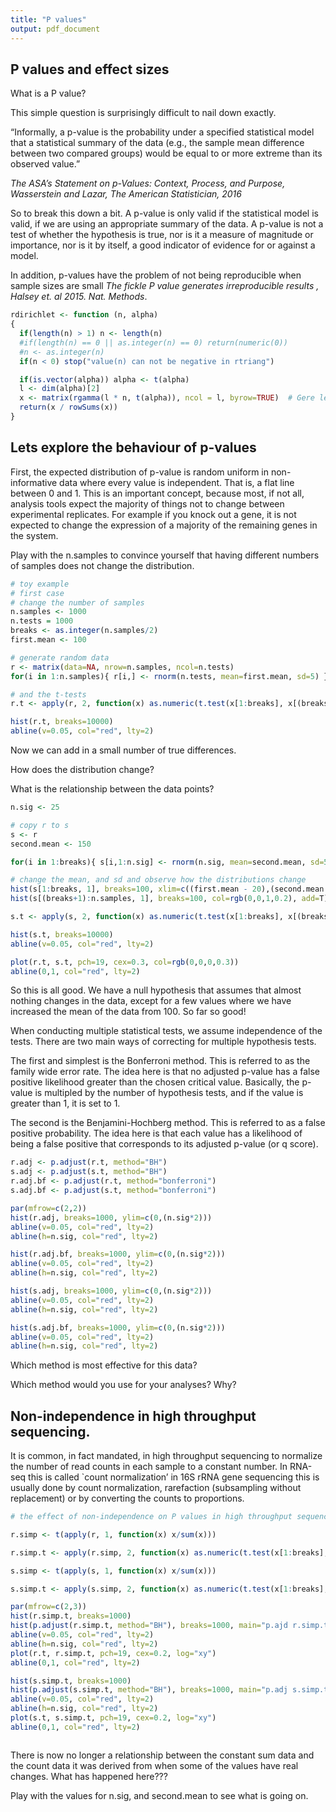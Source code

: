 ```yaml
---
title: "P values"
output: pdf_document
---
```

## P values and effect sizes

What is a P value?

This simple question is surprisingly difficult to nail down exactly.

"Informally, a p-value is the probability under a specified statistical model that a statistical summary of the data (e.g., the sample mean difference between two compared groups) would be equal to or more extreme than its observed value."

<cite>The ASA's Statement on p-Values: Context, Process, and Purpose, Wasserstein and Lazar, The American Statistician, 2016</cite>

So to break this down a bit. A p-value is only valid if the statistical model is valid, if we are using an appropriate summary of the data. A p-value is not a test of whether the hypothesis is true, nor is it a measure of magnitude or importance, nor is it by itself, a good indicator of evidence for or against a model.

In addition, p-values have the problem of not being reproducible when sample sizes are small <cite>The fickle P value generates irreproducible results , Halsey et. al 2015. Nat. Methods</cite>.


```r
rdirichlet <- function (n, alpha)
{
  if(length(n) > 1) n <- length(n)
  #if(length(n) == 0 || as.integer(n) == 0) return(numeric(0))
  #n <- as.integer(n)
  if(n < 0) stop("value(n) can not be negative in rtriang")

  if(is.vector(alpha)) alpha <- t(alpha)
  l <- dim(alpha)[2]
  x <- matrix(rgamma(l * n, t(alpha)), ncol = l, byrow=TRUE)  # Gere le recycling
  return(x / rowSums(x))
}
```
## Lets explore the behaviour of p-values

First, the expected distribution of p-value is random uniform in non-informative data where every value is independent. That is, a flat line between 0 and 1. This is an important concept, because most, if not all, analysis tools expect the majority of things not to change between experimental replicates. For example if you knock out a gene, it is not expected to change the expression of a majority of the remaining genes in the system.

Play with the n.samples to convince yourself that having different numbers of samples does not change the distribution.

```r
# toy example
# first case
# change the number of samples
n.samples <- 1000
n.tests = 1000
breaks <- as.integer(n.samples/2)
first.mean <- 100

# generate random data
r <- matrix(data=NA, nrow=n.samples, ncol=n.tests)
for(i in 1:n.samples){ r[i,] <- rnorm(n.tests, mean=first.mean, sd=5) }

# and the t-tests
r.t <- apply(r, 2, function(x) as.numeric(t.test(x[1:breaks], x[(breaks+1):n.samples])[3]) )

hist(r.t, breaks=10000)
abline(v=0.05, col="red", lty=2)
```
Now we can add in a small number of true differences.

How does the distribution change?

What is the relationship between the data points?

```r
n.sig <- 25

# copy r to s
s <- r
second.mean <- 150

for(i in 1:breaks){ s[i,1:n.sig] <- rnorm(n.sig, mean=second.mean, sd=5) }

# change the mean, and sd and observe how the distributions change
hist(s[1:breaks, 1], breaks=100, xlim=c((first.mean - 20),(second.mean + 20)), col=rgb(1,0,0,0.2))
hist(s[(breaks+1):n.samples, 1], breaks=100, col=rgb(0,0,1,0.2), add=T)

s.t <- apply(s, 2, function(x) as.numeric(t.test(x[1:breaks], x[(breaks+1):n.samples])[3]))

hist(s.t, breaks=10000)
abline(v=0.05, col="red", lty=2)

plot(r.t, s.t, pch=19, cex=0.3, col=rgb(0,0,0,0.3))
abline(0,1, col="red", lty=2)
```
So this is all good. We have a null hypothesis that assumes that almost nothing changes in the data, except for a few values where we have increased the mean of the data from 100. So far so good!

When conducting multiple statistical tests, we assume independence of the tests. There are two main ways of correcting for multiple hypothesis tests.

The first and simplest is the Bonferroni method. This is referred to as the family wide error rate. The idea here is that no adjusted p-value has a false positive likelihood greater than the chosen critical value. Basically, the p-value is multipled by the number of hypothesis tests, and if the value is greater than 1, it is set to 1.

The second is the Benjamini-Hochberg method. This is referred to as a false positive probability. The idea here is that each value has a likelihood of being a false positive that corresponds to its adjusted p-value (or q score).

```r
r.adj <- p.adjust(r.t, method="BH")
s.adj <- p.adjust(s.t, method="BH")
r.adj.bf <- p.adjust(r.t, method="bonferroni")
s.adj.bf <- p.adjust(s.t, method="bonferroni")

par(mfrow=c(2,2))
hist(r.adj, breaks=1000, ylim=c(0,(n.sig*2)))
abline(v=0.05, col="red", lty=2)
abline(h=n.sig, col="red", lty=2)

hist(r.adj.bf, breaks=1000, ylim=c(0,(n.sig*2)))
abline(v=0.05, col="red", lty=2)
abline(h=n.sig, col="red", lty=2)

hist(s.adj, breaks=1000, ylim=c(0,(n.sig*2)))
abline(v=0.05, col="red", lty=2)
abline(h=n.sig, col="red", lty=2)

hist(s.adj.bf, breaks=1000, ylim=c(0,(n.sig*2)))
abline(v=0.05, col="red", lty=2)
abline(h=n.sig, col="red", lty=2)

```

Which method is most effective for this data?

Which method would you use for your analyses? Why?

## Non-independence in high throughput sequencing.

It is common, in fact mandated, in high throughput sequencing to normalize the number of read counts in each sample to a constant number. In RNA-seq this is called `count normalization' in 16S rRNA gene sequencing this is usually done by count normalization, rarefaction (subsampling without replacement) or by converting the counts to proportions.

```r
# the effect of non-independence on P values in high throughput sequencing

r.simp <- t(apply(r, 1, function(x) x/sum(x)))

r.simp.t <- apply(r.simp, 2, function(x) as.numeric(t.test(x[1:breaks], x[(breaks+1):n.samples])[3]) )

s.simp <- t(apply(s, 1, function(x) x/sum(x)))

s.simp.t <- apply(s.simp, 2, function(x) as.numeric(t.test(x[1:breaks], x[(breaks+1):n.samples])[3]) )

par(mfrow=c(2,3))
hist(r.simp.t, breaks=1000)
hist(p.adjust(r.simp.t, method="BH"), breaks=1000, main="p.ajd r.simp.t")
abline(v=0.05, col="red", lty=2)
abline(h=n.sig, col="red", lty=2)
plot(r.t, r.simp.t, pch=19, cex=0.2, log="xy")
abline(0,1, col="red", lty=2)

hist(s.simp.t, breaks=1000)
hist(p.adjust(s.simp.t, method="BH"), breaks=1000, main="p.adj s.simp.t")
abline(v=0.05, col="red", lty=2)
abline(h=n.sig, col="red", lty=2)
plot(s.t, s.simp.t, pch=19, cex=0.2, log="xy")
abline(0,1, col="red", lty=2)



```

There is now no longer a relationship between the constant sum data and the count data it was derived from when some of the values have real changes. What has happened here???

Play with the values for n.sig, and second.mean to see what is going on.

